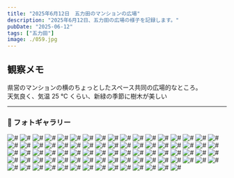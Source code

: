 ```yaml
---
title: "2025年6月12日　五力田のマンションの広場"
description: "2025年6月12日、五力田の広場の様子を記録します。"
pubDate: "2025-06-12"
tags: ["五力田"]
image: ./059.jpg
---
```


## 観察メモ

県営のマンションの横のちょっとしたスペース共同の広場的なところ。  
天気良く、気温 25 ℃ くらい、新緑の季節に樹木が美しい

---

### 📸 フォトギャラリー

![#](./001.jpg)
![#](./002.jpg)
![#](./003.jpg)
![#](./004.jpg)
![#](./005.jpg)
![#](./006.jpg)
![#](./007.jpg)
![#](./008.jpg)
![#](./009.jpg)
![#](./010.jpg)
![#](./011.jpg)
![#](./012.jpg)
![#](./013.jpg)
![#](./014.jpg)
![#](./015.jpg)
![#](./016.jpg)
![#](./017.jpg)
![#](./018.jpg)
![#](./019.jpg)
![#](./020.jpg)
![#](./021.jpg)
![#](./022.jpg)
![#](./023.jpg)
![#](./024.jpg)
![#](./025.jpg)
![#](./026.jpg)
![#](./027.jpg)
![#](./028.jpg)
![#](./029.jpg)
![#](./030.jpg)
![#](./031.jpg)
![#](./032.jpg)
![#](./033.jpg)
![#](./034.jpg)
![#](./035.jpg)
![#](./036.jpg)
![#](./037.jpg)
![#](./038.jpg)
![#](./039.jpg)
![#](./040.jpg)
![#](./041.jpg)
![#](./042.jpg)
![#](./043.jpg)
![#](./044.jpg)
![#](./045.jpg)
![#](./046.jpg)
![#](./047.jpg)
![#](./048.jpg)
![#](./049.jpg)
![#](./050.jpg)
![#](./051.jpg)
![#](./052.jpg)
![#](./053.jpg)
![#](./054.jpg)
![#](./055.jpg)
![#](./056.jpg)
![#](./057.jpg)
![#](./058.jpg)
![#](./059.jpg)
![#](./060.jpg)
![#](./061.jpg)
![#](./062.jpg)
![#](./063.jpg)
![#](./064.jpg)
![#](./065.jpg)
![#](./066.jpg)
![#](./067.jpg)
![#](./068.jpg)
![#](./069.jpg)
![#](./070.jpg)
![#](./071.jpg)
![#](./072.jpg)
![#](./073.jpg)
![#](./074.jpg)
![#](./075.jpg)
![#](./076.jpg)
![#](./077.jpg)
![#](./078.jpg)
![#](./079.jpg)
![#](./080.jpg)
![#](./081.jpg)
![#](./082.jpg)

